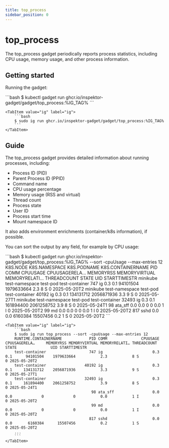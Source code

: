 ```yaml
---
title: top_process
sidebar_position: 0
---
```



# top_process

The top_process gadget periodically reports process statistics, including CPU usage, memory usage, and other process information.

## Getting started

Running the gadget:

<Tabs groupId="env">
    <TabItem value="kubectl-gadget" label="kubectl gadget">
        ```bash
        $ kubectl gadget run ghcr.io/inspektor-gadget/gadget/top_process:%IG_TAG%
        ```
    </TabItem>

    <TabItem value="ig" label="ig">
        ```bash
        $ sudo ig run ghcr.io/inspektor-gadget/gadget/top_process:%IG_TAG%
        ```
    </TabItem>
</Tabs>

## Guide

The top_process gadget provides detailed information about running processes, including:

- Process ID (PID)
- Parent Process ID (PPID)
- Command name
- CPU usage percentage
- Memory usage (RSS and virtual)
- Thread count
- Process state
- User ID
- Process start time
- Mount namespace ID

It also adds environment enrichments (container/k8s information), if possible.

You can sort the output by any field, for example by CPU usage:

<Tabs groupId="env">
    <TabItem value="kubectl-gadget" label="kubectl gadget">
        ```bash
        $ kubectl gadget run ghcr.io/inspektor-gadget/gadget/top_process:%IG_TAG% --sort -cpuUsage --max-entries 12
        K8S.NODE            K8S.NAMESPACE       K8S.PODNAME         K8S.CONTAINERNAME         PID COMM               CPUUSAGE CPUUSAGERELA…     MEMORYRSS MEMORYVIRTUAL MEMORYRELATI… THREADCOUNT STATE               UID STARTTIMESTR
        minikube            test-namespace      test-pod            test-container            747 ig                      0.3           0.1      94101504    1979633664           2.3           8 S                     0 2025-05-20T2
        minikube            test-namespace      test-pod            test-container          40192 ig                      0.3           0.1     134131712    2056871936           3.3           9 S                     0 2025-05-27T1
        minikube            test-namespace      test-pod            test-container          32493 ig                      0.3           0.1     161894400    2061258752           3.9           8 S                     0 2025-05-24T1
                                                                                               98 ata_sff                 0.0           0.0             0             0           0.0           1 I                     0 2025-05-20T2
                                                                                               99 md                      0.0           0.0             0             0           0.0           1 I                     0 2025-05-20T2
                                                                                              817 sshd                    0.0           0.0       6160384      15507456           0.2           1 S                     0 2025-05-20T2
        ```
    </TabItem>

    <TabItem value="ig" label="ig">
        ```bash
        $ sudo ig run top_process --sort -cpuUsage --max-entries 12
        RUNTIME.CONTAINERNAME            PID COMM               CPUUSAGE CPUUSAGERELA…     MEMORYRSS MEMORYVIRTUAL MEMORYRELATI… THREADCOUNT STATE               UID STARTTIMESTR
        test-container                   747 ig                      0.3           0.1      94101504    1979633664           2.3           8 S                     0 2025-05-20T2
        test-container                 40192 ig                      0.3           0.1     134131712    2056871936           3.3           9 S                     0 2025-05-27T1
        test-container                 32493 ig                      0.3           0.1     161894400    2061258752           3.9           8 S                     0 2025-05-24T1
                                          98 ata_sff                 0.0           0.0             0             0           0.0           1 I                     0 2025-05-20T2
                                          99 md                      0.0           0.0             0             0           0.0           1 I                     0 2025-05-20T2
                                         817 sshd                    0.0           0.0       6160384      15507456           0.2           1 S                     0 2025-05-20T2
        ...
        ```
    </TabItem>
</Tabs>
